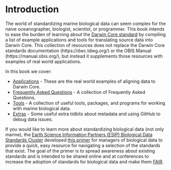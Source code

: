 # Introduction {#intro}
The world of standardizing marine biological data can seem complex for the naive oceanographer, biologist, scientist, or
programmer. This book intends to ease the burden of learning about the [Darwin Core standard](https://dwc.tdwg.org/) by
compiling a list of example applications and tools for translating source data into Darwin Core. This collection of
resources does not replace the Darwin Core standards documentation (https://dwc.tdwg.org/) or the OBIS Manual (https://manual.obis.org/),
but instead it supplements those resources with examples of real world applications.

In this book we cover:

* [Applications](https://ioos.github.io/bio_data_guide/applications.html) - These are the real world examples of aligning data to Darwin Core.
* [Frequently Asked Questions](https://ioos.github.io/bio_data_guide/frequently-asked-questions.html) - A collection of Frequently Asked Questions.
* [Tools](https://ioos.github.io/bio_data_guide/tools.html) - A collection of useful tools, packages, and programs for working with marine biological data.
* [Extras](https://ioos.github.io/bio_data_guide/extras.html) - Some useful extra tidbits about metadata and using GitHub to debug data issues.

If you would like to learn more about standardizing biological data (not only marine), the
[Earth Science Information Partners (ESIP) Biological Data Standards Cluster](https://wiki.esipfed.org/Biological_Data_Standards_Cluster) developed
[this primer](https://doi.org/10.6084/m9.figshare.16806712.v1) for managers of biological data to provide a quick, easy
resource for navigating a selection of the standards that exist. The goal of the primer is to spread awareness about
existing standards and is intended to be shared online and at conferences to increase the adoption of standards for
biological data and make them [FAIR](https://www.go-fair.org/fair-principles/).